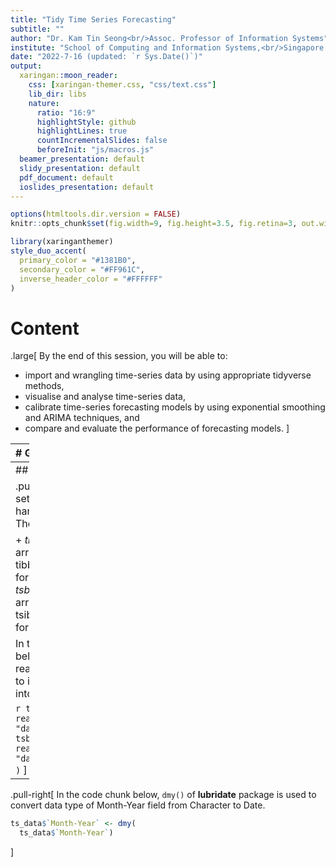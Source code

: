 ```yaml
---
title: "Tidy Time Series Forecasting"
subtitle: ""
author: "Dr. Kam Tin Seong<br/>Assoc. Professor of Information Systems"
institute: "School of Computing and Information Systems,<br/>Singapore Management University"
date: "2022-7-16 (updated: `r Sys.Date()`)"
output:
  xaringan::moon_reader:
    css: [xaringan-themer.css, "css/text.css"]
    lib_dir: libs
    nature:
      ratio: "16:9"
      highlightStyle: github
      highlightLines: true
      countIncrementalSlides: false
      beforeInit: "js/macros.js"
  beamer_presentation: default
  slidy_presentation: default
  pdf_document: default
  ioslides_presentation: default
---
```


```r
options(htmltools.dir.version = FALSE)
knitr::opts_chunk$set(fig.width=9, fig.height=3.5, fig.retina=3, out.width = "100%", cache = FALSE, echo = TRUE, eval = TRUE, message = FALSE,  warning = FALSE, hiline = TRUE)
```

```r
library(xaringanthemer)
style_duo_accent(
  primary_color = "#1381B0",
  secondary_color = "#FF961C",
  inverse_header_color = "#FFFFFF"
)
```

# Content

.large[
By the end of this session, you will be able to:

- import and wrangling time-series data by using appropriate tidyverse methods,
- visualise and analyse time-series data,
- calibrate time-series forecasting models by using exponential smoothing and ARIMA techniques, and
- compare and evaluate the performance of forecasting models.
]

---
# Getting Started

.pull-left[
For the purpose of this hands-on exercise, the following R packages will be used.

```r
pacman::p_load(tidyverse, lubridate, zoo, 
               timetk, modeltime, seasonal,
               tsibble, feasts, fable)
```

+ [**lubridate**](https://lubridate.tidyverse.org/) provides a collection to functions to parse and wrangle time and date data.
+ [**zoo**](https://cran.r-project.org/web/packages/zoo/) provides an S3 class with methods for indexed totally ordered observations, such as discrete irregular time series.
+ [**timetk**](https://business-science.github.io/timetk/reference/index.html) provides methods for analysing and visualising time series data stored in tibble data frame object.
+ [**seasonal**](https://cran.r-project.org/web/packages/seasonal/index.html) provides easy-to-use interface to X-13-ARIMA-SEATS.
]

.pull-right[
+ tsibble, feasts, fable and fable.prophet are belong to [**tidyverts**](https://tidyverts.org/), a family of tidy tools for time series data handling, analysis and forecasting.
    + [**tsibble**](https://tsibble.tidyverts.org/) provides a data infrastructure for tidy temporal data with wrangling tools. Adapting the tidy data principles, tsibble is a data- and model-oriented object.
    + [**feasts**](https://feasts.tidyverts.org/) provides a collection of tools for the analysis of time series data. The package name is an acronym comprising of its key features: Feature Extraction And Statistics for Time Series.
+ [**trelliscopejs**](https://hafen.github.io/trelliscopejs/index.html) is an interface for creating Trelliscope displays in R environment.
]

---
## Importing the data

.pull-left[
Two data sets will be used in this hands-on exercise.  They are:

+ *tbl_longer*: Visitor arrivals data set in tibble data frame format, and
+ *tsbl_longer*: Visitor arrivals data set in tsibble data frame format. 

In the code chunk below, read_rds() of readr package is used to import both data sets into R environment.

```r
tbl_longer <- read_rds(
  "data/tbl_longer.rds")
tsbl_longer <- read_rds(
  "data/tsbl_longer.rds"
)
```
]

--
.pull-right[
In the code chunk below, `dmy()` of **lubridate** package is used to convert data type of Month-Year field from Character to Date.

```r
ts_data$`Month-Year` <- dmy(
  ts_data$`Month-Year`)
```
]
